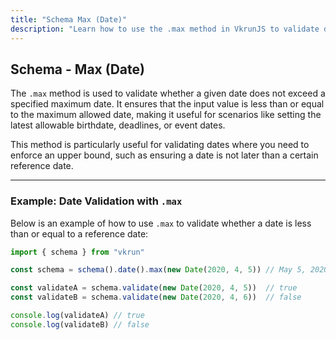 ```yaml
---
title: "Schema Max (Date)"
description: "Learn how to use the .max method in VkrunJS to validate date inputs with a maximum date constraint."
---
```


## Schema - Max (Date)

The `.max` method is used to validate whether a given date does not exceed a specified maximum date. It ensures that the input value is less than or equal to the maximum allowed date, making it useful for scenarios like setting the latest allowable birthdate, deadlines, or event dates.

This method is particularly useful for validating dates where you need to enforce an upper bound, such as ensuring a date is not later than a certain reference date.

---

### Example: Date Validation with `.max`

Below is an example of how to use `.max` to validate whether a date is less than or equal to a reference date:

```ts
import { schema } from "vkrun"

const schema = schema().date().max(new Date(2020, 4, 5)) // May 5, 2020

const validateA = schema.validate(new Date(2020, 4, 5))  // true
const validateB = schema.validate(new Date(2020, 4, 6))  // false

console.log(validateA) // true
console.log(validateB) // false
```
